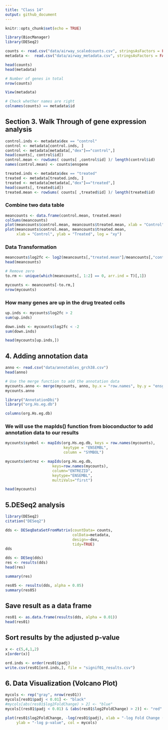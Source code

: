 ```yaml
---
title: "Class 14"
output: github_document
---
```


```r
knitr::opts_chunk$set(echo = TRUE)
```

```r
library(BiocManager)
library(DESeq2)
```

```r
counts <- read.csv("data/airway_scaledcounts.csv", stringsAsFactors = FALSE)
metadata <-  read.csv("data/airway_metadata.csv", stringsAsFactors = FALSE)
```

```r
head(counts)
head(metadata)

# Number of genes in total
nrow(counts)
```
```r
View(metadata)
```

```r
# Check whether names are right 
colnames(counts) == metadata$id
```

## Section 3. Walk Through of gene expression analysis 
```r
control.inds <- metadata$dex == "control"
control <- metadata[control.inds, ]
control <- metadata[metadata[,"dex"]=="control",]
head(counts[, control$id])
control.mean <- rowSums( counts[ ,control$id] )/ length(control$id)
names(control.mean) <- counts$ensgene

treated.inds <- metadata$dex == "treated"
treated <- metadata[treated.inds, ]
treated <- metadata[metadata[,"dex"]=="treated",]
head(counts[, treated$id])
treated.mean <- rowSums( counts[ ,treated$id] )/ length(treated$id)
```

### Combine two data table
```r
meancounts <- data.frame(control.mean, treated.mean)
colSums(meancounts)
plot(meancounts$control.mean, meancounts$treated.mean, xlab = "Control", ylab = "Treated")
plot(meancounts$control.mean, meancounts$treated.mean, 
     xlab = "Control", ylab = "Treated", log = "xy")
```

### Data Transformation
```r
meancounts$log2fc <- log2(meancounts[,"treated.mean"]/meancounts[,"control.mean"])
head(meancounts)

# Remove zero
to.rm <- unique(which(meancounts[, 1:2] == 0, arr.ind = T)[,1])
```

```r
mycounts <- meancounts[-to.rm,]
nrow(mycounts)
```

### How many genes are up in the drug treated cells
```r
up.inds <- mycounts$log2fc > 2
sum(up.inds)

down.inds <- mycounts$log2fc < -2
sum(down.inds)
```

```r
head(mycounts[up.inds,])
```


## 4. Adding annotation data
```r
anno <- read.csv("data/annotables_grch38.csv")
head(anno)
```
```r
# Use the merge function to add the annotation data
mycounts.anno <- merge(mycounts, anno, by.x = "row.names", by.y = "ensgene")
mycounts.anno 
```

```r
library("AnnotationDbi")
library("org.Hs.eg.db")
```

```r
columns(org.Hs.eg.db)
```

### We will use the **mapIds()** function from bioconductor to add annotation data to our results
```r
mycounts$symbol <- mapIds(org.Hs.eg.db, keys = row.names(mycounts), 
                          keytype = "ENSEMBL",
                          column = "SYMBOL")    

mycounts$entrez <- mapIds(org.Hs.eg.db,
                     keys=row.names(mycounts),
                     column="ENTREZID",
                     keytype="ENSEMBL",
                     multiVals="first")
```

```r
head(mycounts)
```

## 5.DESeq2 analysis
```r
library(DESeq2)
citation("DESeq2")
```
```r
dds <- DESeqDataSetFromMatrix(countData= counts, 
                              colData=metadata, 
                              design=~dex, 
                              tidy=TRUE)
dds
```
```r
dds <- DESeq(dds)
res <- results(dds)
head(res)
```
```r
summary(res)
```

```r
res05 <- results(dds, alpha = 0.05)
summary(res05)
```

## Save result as a data frame
```r
res01 <- as.data.frame(results(dds, alpha = 0.01))
head(res01)
```

## Sort results by the adjusted p-value
```r
x <- c(5,4,1,2)
x[order(x)]

ord.inds <- order(res01$padj)
write.csv(res01[ord.inds,], file = "signif01_results.csv")
```

## 6. Data Visualization (Volcano Plot)
```r
mycols <- rep("gray", nrow(res01))
mycols[res01$padj < 0.01] <- "black"
#mycols[abs(res01$log2FoldChange) > 2] <- "blue"
mycols[(res01$padj < 0.01) & (abs(res01$log2FoldChange) > 2)] <- "red"

plot(res01$log2FoldChange, -log(res01$padj), xlab = "-log Fold Change (Drug/Control)",
     ylab = "-log p-value", col = mycols)
```

